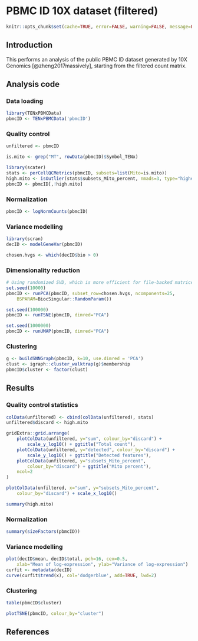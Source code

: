 # PBMC ID 10X dataset (filtered)

```r
knitr::opts_chunk$set(cache=TRUE, error=FALSE, warning=FALSE, message=FALSE)
```

## Introduction

This performs an analysis of the public PBMC ID dataset generated by 10X Genomics [@zheng2017massively],
starting from the filtered count matrix.

## Analysis code

### Data loading

```r
library(TENxPBMCData)
pbmcID <- TENxPBMCData('pbmcID')
```

### Quality control

```r
unfiltered <- pbmcID
```

```r
is.mito <- grep("MT", rowData(pbmcID)$Symbol_TENx)

library(scater)
stats <- perCellQCMetrics(pbmcID, subsets=list(Mito=is.mito))
high.mito <- isOutlier(stats$subsets_Mito_percent, nmads=3, type="higher")
pbmcID <- pbmcID[,!high.mito]
```

### Normalization

```r
pbmcID <- logNormCounts(pbmcID)
```

### Variance modelling

```r
library(scran)
decID <- modelGeneVar(pbmcID)
```

```r
chosen.hvgs <- which(decID$bio > 0)
```

### Dimensionality reduction

```r
# Using randomized SVD, which is more efficient for file-backed matrices.
set.seed(10000)
pbmcID <- runPCA(pbmcID, subset_row=chosen.hvgs, ncomponents=25,
    BSPARAM=BiocSingular::RandomParam())

set.seed(100000)
pbmcID <- runTSNE(pbmcID, dimred="PCA")

set.seed(1000000)
pbmcID <- runUMAP(pbmcID, dimred="PCA")
```

### Clustering

```r
g <- buildSNNGraph(pbmcID, k=10, use.dimred = 'PCA')
clust <- igraph::cluster_walktrap(g)$membership
pbmcID$cluster <- factor(clust)
```

## Results

### Quality control statistics

```r
colData(unfiltered) <- cbind(colData(unfiltered), stats)
unfiltered$discard <- high.mito

gridExtra::grid.arrange(
    plotColData(unfiltered, y="sum", colour_by="discard") +
        scale_y_log10() + ggtitle("Total count"),
    plotColData(unfiltered, y="detected", colour_by="discard") +
        scale_y_log10() + ggtitle("Detected features"),
    plotColData(unfiltered, y="subsets_Mito_percent",
        colour_by="discard") + ggtitle("Mito percent"),
    ncol=2
)
```

```r
plotColData(unfiltered, x="sum", y="subsets_Mito_percent",
    colour_by="discard") + scale_x_log10()
```

```r
summary(high.mito)
```

### Normalization

```r
summary(sizeFactors(pbmcID))
```

### Variance modelling

```r
plot(decID$mean, decID$total, pch=16, cex=0.5,
    xlab="Mean of log-expression", ylab="Variance of log-expression")
curfit <- metadata(decID)
curve(curfit$trend(x), col='dodgerblue', add=TRUE, lwd=2)
```

### Clustering

```r
table(pbmcID$cluster)
```

```r
plotTSNE(pbmcID, colour_by="cluster")
```

## References {-}

